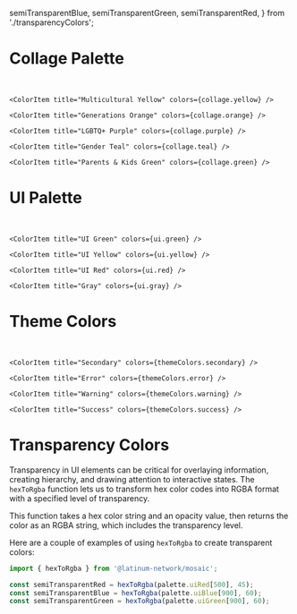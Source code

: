 
  semiTransparentBlue,
  semiTransparentGreen,
  semiTransparentRed,
} from './transparencyColors';

<Meta title="Colors" />

# Collage Palette

<br />

<ColorPalette>
    <ColorItem title="Collage Red" colors={collage.red} />

    <ColorItem title="Multicultural Yellow" colors={collage.yellow} />

    <ColorItem title="Generations Orange" colors={collage.orange} />

    <ColorItem title="LGBTQ+ Purple" colors={collage.purple} />

    <ColorItem title="Gender Teal" colors={collage.teal} />

    <ColorItem title="Parents & Kids Green" colors={collage.green} />
</ColorPalette>

# UI Palette

<br />

<ColorPalette>
    <ColorItem title="UI Blue" colors={ui.blue} />

    <ColorItem title="UI Green" colors={ui.green} />

    <ColorItem title="UI Yellow" colors={ui.yellow} />

    <ColorItem title="UI Red" colors={ui.red} />

    <ColorItem title="Gray" colors={ui.gray} />

  <ColorItem title="Cool Gray" colors={ui.coolGray} />
</ColorPalette>

# Theme Colors

<br />

<ColorPalette>
    <ColorItem title="Primary" colors={themeColors.primary} />

    <ColorItem title="Secondary" colors={themeColors.secondary} />

    <ColorItem title="Error" colors={themeColors.error} />

    <ColorItem title="Warning" colors={themeColors.warning} />

    <ColorItem title="Success" colors={themeColors.success} />

  <ColorItem title="Text" colors={themeColors.text} />
</ColorPalette>

# Transparency Colors

Transparency in UI elements can be critical for overlaying information, creating hierarchy, and drawing attention to interactive states. The `hexToRgba` function lets us to transform hex color codes into RGBA format with a specified level of transparency.

This function takes a hex color string and an opacity value, then returns the color as an RGBA string, which includes the transparency level.

Here are a couple of examples of using `hexToRgba` to create transparent colors:

```jsx
import { hexToRgba } from '@latinum-network/mosaic';

const semiTransparentRed = hexToRgba(palette.uiRed[500], 45);
const semiTransparentBlue = hexToRgba(palette.uiBlue[900], 60);
const semiTransparentGreen = hexToRgba(palette.uiGreen[900], 60);
```

<ColorPalette>
  <ColorItem title="Semi-Transparent Red" subtitle="45% Opacity" colors={[semiTransparentRed]} />

<ColorItem
  title="Semi-Transparent Blue"
  subtitle="60% Opacity"
  colors={[semiTransparentBlue]}
/>

  <ColorItem title="Semi-Transparent Green" subtitle="60% Opacity" colors={[semiTransparentGreen]} />
</ColorPalette>
